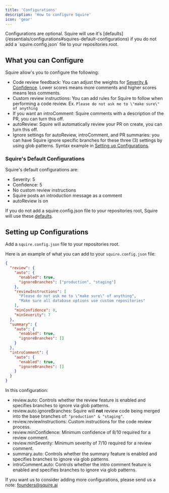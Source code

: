```yaml
---
title: 'Configurations'
description: 'How to configure Squire'
icon: 'gear'
---
```


<Note>
Configurations are optional. Squire will use it's [defaults](/essentials/configurations#squires-default-configurations) if you do not add a `squire.config.json` file to your repositories root.
</Note>

## What you can Configure
Squire allow's you to configure the following:
- Code review feedback: You can adjust the weights for [Severity & Confidence](/features/code-review#configurations-for-code-review). Lower scores means more comments and higher scores means less comments.
- Custom review instructions: You can add rules for Squire to follow when performing a code review. Ex. `Please do not ask me to \"make sure\" of anything`
- If you want an introComment: Squire comments with a description of the PR, you can turn this off.
- autoReview: Squire will automatically review your PR on create, you can turn this off.
- Ignore settings for autoReview, introComment, and PR summaries: you can have Squire ignore specific branches for these three (3) settings by using glob patterns. Syntax example in [Setting up Configurations](#setting-up-configurations).

### Squire's Default Configurations
Squire's default configurations are:
- Severity: 5
- Confidence: 5
- No custom review instructions
- Squire posts an introduction message as a comment
- autoReview is on

If you do not add a squire.config.json file to your repositories root, Squire will use these [defaults](/essentials/configurations#squires-default-configurations).

## Setting up Configurations
Add a `squire.config.json` file to your repositories root.

Here is an example of what you can add to your `squire.config.json` file:

```json
{
  "review": {
    "auto": {
      "enabled": true,
      "ignoreBranches": ["production", "staging"]
    },
    "reviewInstructions": [
      "Please do not ask me to \"make sure\" of anything",
      "Make sure all database options use custom repositories"
    ],
    "minConfidence": 8,
    "minSeverity": 7
  },
  "summary": {
    "auto": {
      "enabled": true,
      "ignoreBranches": []
    }
  },
  "introComment": {
    "auto": {
      "enabled": true,
      "ignoreBranches": []
    }
  }
}
```
In this configuration:

- review.auto: Controls whether the review feature is enabled and specifies branches to ignore via glob patterns.
- review.auto.ignoreBranches: Squire will **not** review code being merged into the base branches of: `"production" & "staging"`.
- review.reviewInstructions: Custom instructions for the code review process.
- review.minConfidence: Minimum confidence of 8/10 required for a review comment.
- review.minSeverity: Minimum severity of 7/10 required for a review comment.
- summary.auto: Controls whether the summary feature is enabled and specifies branches to ignore via glob patterns.
- introComment.auto: Controls whether the intro comment feature is enabled and specifies branches to ignore via glob patterns.

If you want us to consider adding more configurations, please send us a note: founders@squire.ai
